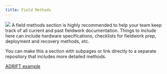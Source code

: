 ```yaml
---
title: Field Methods
---
```


![](images/Wave_wWhales_v2.png) A field methods section is highly recommended to help your team keep track of all current and past fieldwork documentation. Things to include here can include hardware specifications, checklists for fieldwork prep, deployment and recovery methods, etc.

You can make this a section with subpages or link directly to a separate repository that includes more detailed methods.

[ADRIFT example](https://sael-swfsc.github.io/adrift-field-methods/)
